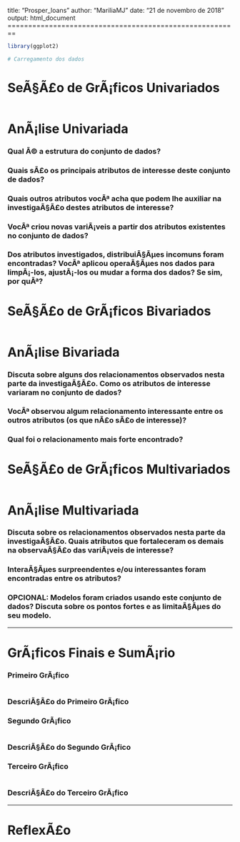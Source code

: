 title: "Prosper_loans"
author: "MariliaMJ"
date: "21 de novembro de 2018"
output: html_document
========================================================

```r
library(ggplot2)
```

```r
# Carregamento dos dados

```

# SeÃ§Ã£o de GrÃ¡ficos Univariados
```r

```

# AnÃ¡lise Univariada

### Qual Ã© a estrutura do conjunto de dados?

### Quais sÃ£o os principais atributos de interesse deste conjunto de dados?

### Quais outros atributos vocÃª acha que podem lhe auxiliar na investigaÃ§Ã£o destes atributos de interesse?

### VocÃª criou novas variÃ¡veis a partir dos atributos existentes no conjunto de dados?

### Dos atributos investigados, distribuiÃ§Ãµes incomuns foram encontradas? VocÃª aplicou operaÃ§Ãµes nos dados para limpÃ¡-los, ajustÃ¡-los ou mudar a forma dos dados? Se sim, por quÃª?



# SeÃ§Ã£o de GrÃ¡ficos Bivariados
```r

```

# AnÃ¡lise Bivariada

### Discuta sobre alguns dos relacionamentos observados nesta parte da investigaÃ§Ã£o. Como os atributos de interesse variaram no conjunto de dados?

### VocÃª observou algum relacionamento interessante entre os outros atributos (os que nÃ£o sÃ£o de interesse)?

### Qual foi o relacionamento mais forte encontrado?




# SeÃ§Ã£o de GrÃ¡ficos Multivariados

```r

```

# AnÃ¡lise Multivariada

### Discuta sobre os relacionamentos observados nesta parte da investigaÃ§Ã£o. Quais atributos que fortaleceram os demais na observaÃ§Ã£o das variÃ¡veis de interesse?

### InteraÃ§Ãµes surpreendentes e/ou interessantes foram encontradas entre os atributos?

### OPCIONAL: Modelos foram criados usando este conjunto de dados? Discuta sobre os pontos fortes e as limitaÃ§Ãµes do seu modelo.

------

# GrÃ¡ficos Finais e SumÃ¡rio

### Primeiro GrÃ¡fico
```r

```

### DescriÃ§Ã£o do Primeiro GrÃ¡fico


### Segundo GrÃ¡fico
```r

```

### DescriÃ§Ã£o do Segundo GrÃ¡fico


### Terceiro GrÃ¡fico
```r

```

### DescriÃ§Ã£o do Terceiro GrÃ¡fico

------

# ReflexÃ£o


